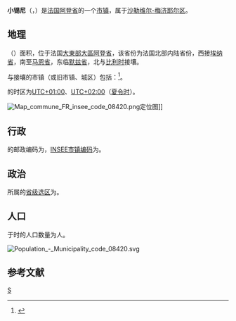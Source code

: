 {{noteTA|G1=法国地名}}
{{Infobox French commune}}
'''小锡尼'''（{{lang-fr|Signy-le-Petit}}，{{IPA-fr|siɲi lə pəti}}）是[[法国|法国]][[阿登省|阿登省]]的一个[[市镇_(法国)|市镇]]，属于[[沙勒维尔-梅济耶尔区|沙勒维尔-梅济耶尔区]]。

== 地理 ==
{{PAGENAMEBASE}}（{{wikidata|property|linked|P625}}）面积{{wikidata|properties|P2046}}，位于法国[[大東部大區|大東部大區]][[阿登省|阿登省]]，该省份为法国北部内陆省份，西接[[埃纳省|埃纳省]]，南至[[马恩省|马恩省]]，东临[[默兹省|默兹省]]，北与[[比利时|比利时]]接壤。

与{{PAGENAMEBASE}}接壤的市镇（或旧市镇、城区）包括：{{Wikidata|properties|linked|P47}}<ref name="geo">{{Cite web|url=https://www.geoportail.gouv.fr/carte|title=Carte|accessdate=2020-03-22|author=Géoportail|language=fr|publisher=Géoportail|archive-date=2017-01-29|archive-url=https://web.archive.org/web/20170129154129/https://www.geoportail.gouv.fr/carte/|dead-url=no}}</ref>。

{{PAGENAMEBASE}}的时区为[[UTC+01:00|UTC+01:00]]、[[UTC+02:00|UTC+02:00]]（[[夏时制|夏令时]]）。

[[File:Map_commune_FR_insee_code_08420.png|thumb]]定位图]]{{Clear|left}}
== 行政 ==
{{PAGENAMEBASE}}的邮政编码为{{wikidata|properties|P281}}，[[法国国家统计与经济研究所|INSEE市镇编码]]为{{wikidata|properties|P374}}。

== 政治 ==
{{PAGENAMEBASE}}所属的[[縣_(法國)|省级选区]]为{{WikidataLink|{{wikidata|properties|raw|best||P7938}}}}。

== 人口 ==
{{PAGENAMEBASE}}于{{wikidata|qualifier|P1082|P585}}时的人口数量为{{wikidata|property|raw|P1082}}人。

[[File:Population_-_Municipality_code_08420.svg|thumb]]{{Clear|left}}
== 参考文献 ==
{{Reflist}}

{{阿登省市镇}}
[[Category:阿登省市镇|S]]